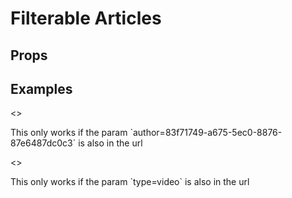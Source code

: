 
<Meta title="Pattern Library|Structure/Filterable Articles" component={FilterableArticles} />

# Filterable Articles
 


## Props 

<Props of={FilterableArticles} />


## Examples

<Preview>
    <Story name="All articles">
        <FilterableArticles
            parameter="category"
            filters={[
                {
                    value: "10-great",
                    label: "10 Great"
                },
                {
                    value: "where-to-stream",
                    label: "Where to stream"
                },
                {
                    value: "where-to-begin",
                    label: "Where to begin"
                },
                {
                    value: "five-things",
                    label: "Five Things"
                },
                {
                    value: "bfi-recommends",
                    label: "BFI Recommends"
                },
                {
                    value: "sight-and-sound",
                    label: "Sight and Sound"
                }
            ]}
        />
    </Story>
</Preview>


<Preview>
    <Story name="Filtered by author">
        <>
            <p>This only works if the param `author=83f71749-a675-5ec0-8876-87e6487dc0c3` is also in the url</p>
            <FilterableArticles
                parameter="author"
                filters={[
                    {
                        value: "83f71749-a675-5ec0-8876-87e6487dc0c3",
                        label: "Isabel Stevens"
                    }
                ]}
            />
        </>
    </Story>
</Preview>

<Preview>
    <Story name="Filtered by type example">
        <>
            <p>This only works if the param `type=video` is also in the url</p>
            <FilterableArticles
                parameter="type"
                filters={[
                    {
                        value: "video",
                        label: "Video"
                    }
                ]}
            />
        </>
    </Story>
</Preview>
